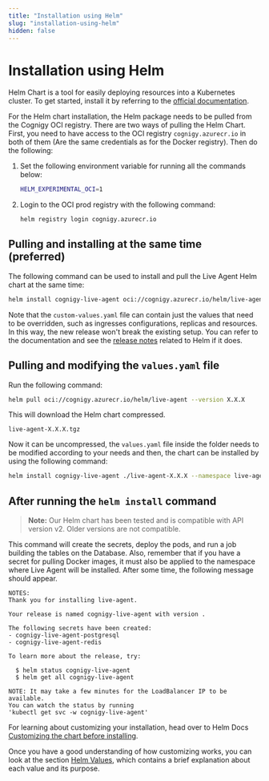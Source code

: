 ```yaml
---
title: "Installation using Helm" 
slug: "installation-using-helm" 
hidden: false 
---
```


# Installation using Helm

Helm Chart is a tool for easily deploying resources into a Kubernetes cluster. To get started, install it by referring to the [official documentation](https://helm.sh/docs/intro/install/).

For the Helm chart installation, the Helm package needs to be pulled from the Cognigy OCI registry. There are two ways of pulling the Helm Chart. First, you need to have access to the OCI registry `cognigy.azurecr.io` in both of them (Are the same credentials as for the Docker registry). Then do the following:

1. Set the following environment variable for running all the commands below:

   ```sh
   HELM_EXPERIMENTAL_OCI=1
   ```

2. Login to the OCI prod registry with the following command:

   ```sh
   helm registry login cognigy.azurecr.io
   ```

## Pulling and installing at the same time (preferred)

The following command can be used to install and pull the Live Agent Helm chart at the same time:

```sh
helm install cognigy-live-agent oci://cognigy.azurecr.io/helm/live-agent --version X.X.X --namespace live-agent -f custom-values.yaml
```

Note that the `custom-values.yaml` file can contain just the values that need to be overridden, such as ingresses configurations, replicas and resources. In this way, the new release won't break the existing setup. You can refer to the documentation and see the [release notes](../../../release-notes/index.mdx) related to Helm if it does.

## Pulling and modifying the `values.yaml` file

Run the following command:

```sh
helm pull oci://cognigy.azurecr.io/helm/live-agent --version X.X.X
```

This will download the Helm chart compressed.

`live-agent-X.X.X.tgz`

Now it can be uncompressed, the `values.yaml` file inside the folder needs to be modified according to your needs and then, the chart can be installed by using the following command:

```sh
helm install cognigy-live-agent ./live-agent-X.X.X --namespace live-agent
```

## After running the `helm install` command

>**Note:** Our Helm chart has been tested and is compatible with API version v2. Older versions are not compatible.

This command will create the secrets, deploy the pods, and run a job building the tables on the Database. Also, remember that if you have a secret for pulling Docker images, it must also be applied to the namespace where Live Agent will be installed. After some time, the following message should appear.

```
NOTES:
Thank you for installing live-agent.

Your release is named cognigy-live-agent with version .

The following secrets have been created:
- cognigy-live-agent-postgresql
- cognigy-live-agent-redis

To learn more about the release, try:

  $ helm status cognigy-live-agent
  $ helm get all cognigy-live-agent

NOTE: It may take a few minutes for the LoadBalancer IP to be available.
You can watch the status by running
'kubectl get svc -w cognigy-live-agent'
```

For learning about customizing your installation, head over to Helm Docs [Customizing the chart before installing](https://helm.sh/docs/intro/using_helm/#customizing-the-chart-before-installing).

Once you have a good understanding of how customizing works, you can look at the section [Helm Values](../helm-values/helm-values.mdx), which contains a brief explanation about each value and its purpose.
